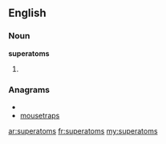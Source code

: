 ==English==

===Noun===
'''superatoms'''

# {{plural of|superatom}}

===Anagrams===
* {{alphagram|aemoprsstu}}
* [[mousetraps#English|mousetraps]]

[[ar:superatoms]]
[[fr:superatoms]]
[[my:superatoms]]